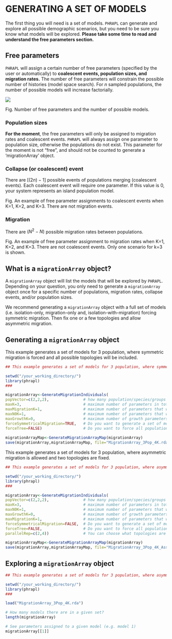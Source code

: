 GENERATING A SET OF MODELS
=======

The first thing you will need is a set of models. `PHRAPL` can generate and explore all possible demographic scenarios, but you need to be sure you know what models will be explored. __Please take some time to read and understand the free parameters section.__

## Free parameters

`PHRAPL` will assign a certain number of free parameters (specified by the user or automatically) to __coalescent events, population sizes, and migration rates.__ The number of free parameters will constrain the possible number of histories (model space search). For _n_ sampled populations, the number of possible models will increase factorially. 

![](https://github.com/ariadnamorales/phrapl-manual/blob/master/images/parameters_models.png?raw=true)

Fig. Number of free parameters and the number of possible models.


### Population sizes
__For the moment__, the free parameters will only be assigned to migration rates and coalescent events. `PHRAPL` will always assign one parameter to population size, otherwise the populations do not exist. This parameter for the moment is not "free", and should not be counted to generate a 'migrationArray' object.


### Collapse (or coalescent) event 
There are $[(2n)-1]$ possible events of populations merging (coalescent events). Each coalescent event will require one parameter. If this value is 0, your system represents an island population model.


Fig. An example of free parameter assignments to coalescent events when K=1, K=2, and K=3. There are not migration events.

### Migration
There are $(N^2 - N)$ possible migration rates between populations.


Fig. An example of free parameter assignment to migration rates when K=1, K=2, and K=3. There are not coalescent events. Only one scenario for k=3 is shown.

## What is a `migrationArray` object?

A `migrationArray` object will list the models that will be explored by `PHRAPL`. Depending on your question, you only need to generate a `migrationArray` object once for a specific number of populations, migration rates, collapse events, and/or population sizes.

We recommend generating a `migrationArray` object with a full set of models (i.e. isolation-only, migration-only and, isolation-with-migration) forcing symmetric migration. Then fix one or a few topologies and allow asymmetric migration.

## Generating a `migrationArray` object
This example generates a set of models for 3 population, where symmetric migration is forced and all possible topologies will be included.

```r
## This example generates a set of models for 3 population, where symmetric migration is forced and all possible topologies will be included.

setwd("/your_working_directory/")
library(phrapl)
###

migrationArray<-GenerateMigrationIndividuals(
popVector=c(2,2,2),               # how many population/species/groups do you have? If you have 2, then type c(2,2) or c(3,3) [the number of individuals doesn't matter here]. In this example, there are 3 populations.
maxK=3,                           # maximum number of parameters in total (considering migration rates and coalescent events)
maxMigrationK=1,                  # maximum number of parameters that will be assigned to migration rates
maxN0K=1,                         # maximum number of parameters that will be assigned to population sizes
maxGrowthK=0,                     # maximum number of growth parameters that will be incorporated into the model set
forceSymmetricalMigration=TRUE,   # Do you want to generate a set of models with symmetric migration among all populations? (TRUE/FALSE)
forceTree=FALSE)                  # Do you want to force all population to collapse? (if TRUE only fully-resolved trees will be included in the set of models)
 
migrationArrayMap<-GenerateMigrationArrayMap(migrationArray) 
save(migrationArray,migrationArrayMap, file="MigrationArray_3Pop_4K.rda")
```


This example generates a set of models for 3 population, where asymmetric migration is allowed and two topologies are fixed.

```r
## This example generates a set of models for 3 population, where asymmetric migration is allowed and two topologies are fixed

setwd("/your_working_directory/")
library(phrapl)
###

migrationArray<-GenerateMigrationIndividuals(
popVector=c(2,2,2),               # how many population/species/groups do you have? If you have 2, then type c(2,2) or c(3,3) [the number of individuals doesn't matter here]. In this example, there are 3 populations.
maxK=3,                           # maximum number of parameters in total (considering migration rates and coalescence events)
maxN0K=1,                         # maximum number of parameters that will be assigned to population sizes
maxGrowthK=0,                     # maximum number of growth parameters that will be incorporated into the model set
maxMigrationK=1,                  # maximum number of parameters that will be assigned to migration rates
forceSymmetricalMigration=FALSE,  # Do you want to generate a set of model with symmetric migration among all populations? (TRUE/FALSE)
forceTree=FALSE,                  # Do you want to force all population to collapse? (if TRUE only fully-resolved trees will be included in the set of models)
parallelRep=c(2,4))               # You can choose what topologies are included in the set of models. For example, for tree populations, there are 8 possible topologies. In this example we are only interested in topologies 2 and 4. 

migrationArrayMap<-GenerateMigrationArrayMap(migrationArray) 
save(migrationArray,migrationArrayMap, file="MigrationArray_3Pop_4K_AssymMig_forcedTree_2and4.rda")
```

## Exploring a `migrationArray` object

```r
## This example generates a set of models for 3 population, where asymmetric migration is allowed and two topologies are fixed

setwd("/your_working_directory/")
library(phrapl)
###

load("MigrationArray_3Pop_4K.rda")

# How many models there are in a given set?
length(migrationArray)

# See parameters assigned to a given model (e.g. model 1)
migrationArray[[1]]

```